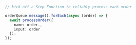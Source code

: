 ```ts
// kick off a Step Function to reliably process each order

orderQueue.message().forEach(async (order) => {
  await processOrder({
    name: order.,
    input: order
  });
});
```
